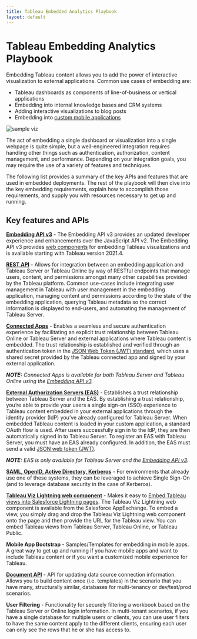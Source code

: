 ```yaml
---
title: Tableau Embedded Analytics Playbook
layout: default
---
```



# Tableau Embedding Analytics Playbook

Embedding Tableau content allows you to add the power of interactive visualization to external applications. Common use cases of embedding are:

* Tableau dashboards as components of line-of-business or vertical applications
* Embedding into internal knowledge bases and CRM systems
* Adding interactive visualizations to blog posts
* Embedding into [custom mobile applications](https://github.com/tableau/embedding-playbook/blob/master/pages/05_embedding_in_other_apps.md#embedding-into-mobile-apps)

<Counter/>

<Bleed>
  <Img
    alt='sample viz' 
    src='viz_TOC.png' 
    width={1000}
    height={700}
  />
</Bleed>


The act of embedding a single dashboard or visualization into a single webpage is quite simple, but a well-engineered integration requires handling other things such as authentication, authorization, content management, and performance. Depending on your integration goals, you may require the use of a variety of features and techniques.

The following list provides a summary of the key APIs and features that are used in embedded deployments. The rest of the playbook will then dive into the key embedding requirements, explain how to accomplish those requirements, and supply you with resources necessary to get up and running.

## Key features and APIs

**[Embedding API v3](https://help.tableau.com/current/api/embedding_api/en-us/index.html)** - The Embedding API v3 provides an updated developer experience and enhancements over the JavaScript API v2. The Embedding API v3 provides [web components](https://developer.mozilla.org/en-US/docs/Web/Web_Components) for embedding Tableau visualizations and is available starting with Tableau version 2021.4. 

**[REST API](https://help.tableau.com/current/api/rest_api/en-us/REST/rest_api.htm)** - Allows for integration between an embedding application and Tableau Server or Tableau Online by way of RESTful endpoints that manage users, content, and permissions amongst many other capabilities provided by the Tableau platform. Common use-cases include integrating user management in Tableau with user management in the embedding application, managing content and permissions according to the state of the embedding application, querying Tableau metadata so the correct information is displayed to end-users, and automating the management of Tableau Server.

**[Connected Apps](https://help.tableau.com/current/online/en-us/connected_apps.htm)** - Enables a seamless and secure authentication experience by facilitating an explicit trust relationship between Tableau Online or Tableau Server and external applications where Tableau content is embedded. The trust relationship is established and verified through an authentication token in the [JSON Web Token (JWT) standard](https://datatracker.ietf.org/doc/html/rfc7519), which uses a shared secret provided by the Tableau connected app and signed by your external application.

***NOTE:** Connected Apps is available for both Tableau Server and Tableau Online using the [Embedding API v3](https://help.tableau.com/current/api/embedding_api/en-us/index.html).*

**[External Authorization Servers (EAS)](https://help.tableau.com/current/server/en-us/connected_apps_eas.htm)** - Establishes a trust relationship between Tableau Server and the EAS. By establishing a trust relationship, you’re able to provide your users a single sign-on (SSO) experience to Tableau content embedded in your external applications through the identity provider (IdP) you’ve already configured for Tableau Server. When embedded Tableau content is loaded in your custom application, a standard OAuth flow is used. After users successfully sign in to the IdP, they are then automatically signed in to Tableau Server. To register an EAS with Tableau Server, you must have an EAS already configured. In addition, the EAS must send a valid [JSON web token (JWT)](https://datatracker.ietf.org/doc/html/rfc7519).

***NOTE:** EAS is only available for Tableau Server and the [Embedding API v3](https://help.tableau.com/current/api/embedding_api/en-us/index.html).*

**[SAML, OpenID, Active Directory, Kerberos](https://help.tableau.com/current/server/en-us/security_auth.htm)** - For environments that already use one of these systems, they can be leveraged to achieve Single Sign-On (and to leverage database security in the case of Kerberos).

**[Tableau Viz Lightning web component](https://www.tableau.com/products/viz-lightning-web-component-salesforce)** - Makes it easy to [Embed Tableau views into Salesforce Lightning pages](https://help.tableau.com/current/pro/desktop/en-us/embed_ex_lwc.htm). The Tableau Viz Lightning web component is available from the Salesforce AppExchange. To embed a view, you simply drag and drop the Tableau Viz Lightning web component onto the page and then provide the URL for the Tableau view. You can embed Tableau views from Tableau Server, Tableau Online, or Tableau Public.

**Mobile App Bootstrap** - Samples/Templates for embedding in mobile apps. A great way to get up and running if you have mobile apps and want to include Tableau content or if you want a customized mobile experience for Tableau.

**[Document API](http://tableau.github.io/document-api-python/)** - API for updating data source connection information. Allows you to build content once (i.e. templates) in the scenario that you have many, structurally similar, databases for multi-tenancy or dev/test/prod scenarios.

**User Filtering** - Functionality for securely filtering a workbook based on the Tableau Server or Online login information. In multi-tenant scenarios, if you have a single database for multiple users or clients, you can use user filters to have the same content apply to the different clients, ensuring each user can only see the rows that he or she has access to.
